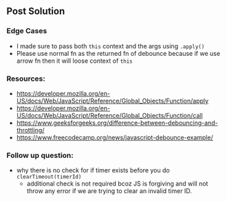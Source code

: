 ## Post Solution

### Edge Cases

- I made sure to pass both `this` context and the args using `.apply()`
- Please use normal fn as the returned fn of debounce because if we use arrow fn then it will loose context of `this`

### Resources:

- https://developer.mozilla.org/en-US/docs/Web/JavaScript/Reference/Global_Objects/Function/apply
- https://developer.mozilla.org/en-US/docs/Web/JavaScript/Reference/Global_Objects/Function/call
- https://www.geeksforgeeks.org/difference-between-debouncing-and-throttling/
- https://www.freecodecamp.org/news/javascript-debounce-example/

### Follow up question:

- why there is no check for if timer exists before you do `clearTimeout(timerId)`
  - additional check is not required bcoz JS is forgiving and will not throw any error if we are trying to clear an invalid timer ID.
